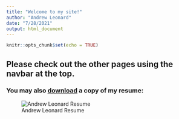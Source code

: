 ```yaml
---
title: "Welcome to my site!"
author: "Andrew Leonard"
date: "7/28/2021"
output: html_document
---
```


```r
knitr::opts_chunk$set(echo = TRUE)
```

## Please check out the other pages using the navbar at the top.  

### You may also <u>[download](Img/Resume - Andrew Leonard.pdf)</u> a copy of my resume:
![Andrew Leonard Resume](Img/Resume - Andrew Leonard.png)